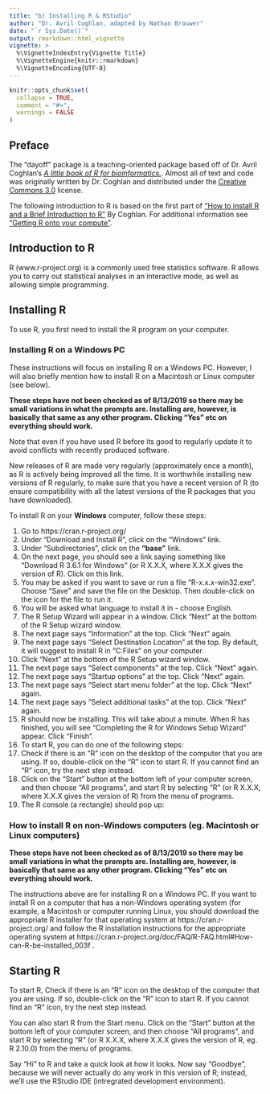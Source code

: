 ```yaml
---
title: "b) Installing R & RStudio"
author: "Dr. Avril Coghlan, adapted by Nathan Brouwer"
date: "`r Sys.Date()`"
output: rmarkdown::html_vignette
vignette: >
  %\VignetteIndexEntry{Vignette Title}
  %\VignetteEngine{knitr::rmarkdown}
  %\VignetteEncoding{UTF-8}
---
```


```r
knitr::opts_chunk$set(
  collapse = TRUE,
  comment = "#>",
  warnings = FALSE
)
```

## Preface

The "dayoff" package is a teaching-oriented package based off of Dr. Avril Coghlan's [*A little book of R for bioinformatics.*](https://a-little-book-of-r-for-bioinformatics.readthedocs.io/en/latest/index.html).  Almost all of text and code was originally written by Dr. Coghlan and distributed under the [Creative Commons 3.0](https://creativecommons.org/licenses/by/3.0/us/) license.  

The following introduction to R is based on the first part of ["How to install R and a Brief Introduction to R"](https://a-little-book-of-r-for-bioinformatics.readthedocs.io/en/latest/src/installr.html) By Coghlan.  For additional information see ["Getting R onto your compute"](https://brouwern.github.io/BOOK_R_Ecological_Data_Science/getting-r-onto-your-computer.html).



## Introduction to R

R (www.r-project.org) is a commonly used free statistics software. R allows you to carry out statistical analyses in an interactive mode, as well as allowing simple programming.

## Installing R

To use R, you first need to install the R program on your computer.

### Installing R on a Windows PC

These instructions will focus on installing R on a Windows PC. However, I will also briefly mention how to install R on a Macintosh or Linux computer (see below).  

**These steps have not been checked as of 8/13/2019 so there may be small variations in what the prompts are.  Installing are, however, is basically that same as any other program.  Clicking "Yes" etc on everything should work.**

Note that even if you have used R before its good to regularly update it to avoid conflicts with recently produced software.

New releases of R are made very regularly (approximately once a month), as R is actively being improved all the time. It is worthwhile installing new versions of R regularly, to make sure that you have a recent version of R (to ensure compatibility with all the latest versions of the R packages that you have downloaded).

To install R on your **Windows** computer, follow these steps:

1. Go to https://cran.r-project.org/
1. Under “Download and Install R”, click on the “Windows” link.
1. Under “Subdirectories”, click on the **“base”** link.
1. On the next page, you should see a link saying something like “Download R 3.6.1 for Windows” (or R X.X.X, where X.X.X gives the version of R). Click on this link.
1. You may be asked if you want to save or run a file “R-x.x.x-win32.exe”. Choose “Save” and save the file on the Desktop. Then double-click on the icon for the file to run it.
1. You will be asked what language to install it in - choose English.
1. The R Setup Wizard will appear in a window. Click “Next” at the bottom of the R Setup wizard window.
1. The next page says “Information” at the top. Click “Next” again.
1. The next page says “Select Destination Location” at the top. By default, it will suggest to install R in “C:\Program Files” on your computer.
1. Click “Next” at the bottom of the R Setup wizard window.
1. The next page says “Select components” at the top. Click “Next” again.
1. The next page says “Startup options” at the top. Click “Next” again.
1. The next page says “Select start menu folder” at the top. Click “Next” again.
1. The next page says “Select additional tasks” at the top. Click “Next” again.
1. R should now be installing. This will take about a minute. When R has finished, you will see “Completing the R for Windows Setup Wizard” appear. Click “Finish”.
1. To start R, you can do one of the following steps:
1. Check if there is an “R” icon on the desktop of the computer that you are using. If so, double-click on the “R” icon to start R. If you cannot find an “R” icon, try the next step instead.
1. Click on the “Start” button at the bottom left of your computer screen, and then choose “All programs”, and start R by selecting “R” (or R X.X.X, where X.X.X gives the version of R) from the menu of programs.
1. The R console (a rectangle) should pop up:


### How to install R on non-Windows computers (eg. Macintosh or Linux computers)

**These steps have not been checked as of 8/13/2019 so there may be small variations in what the prompts are.  Installing are, however, is basically that same as any other program.  Clicking "Yes" etc on everything should work.**

The instructions above are for installing R on a Windows PC. If you want to install R on a computer that has a non-Windows operating system (for example, a Macintosh or computer running Linux, you should download the appropriate R installer for that operating system at https://cran.r-project.org/ and follow the R installation instructions for the appropriate operating system at https://cran.r-project.org/doc/FAQ/R-FAQ.html#How-can-R-be-installed_003f .

## Starting R 

To start R,  Check if there is an “R” icon on the desktop of the computer that you are using. If so, double-click on the “R” icon to start R. If you cannot find an “R” icon, try the next step instead.

You can also start R from the Start menu.  Click on the “Start” button at the bottom left of your computer screen, and then choose “All programs”, and start R by selecting “R” (or R X.X.X, where X.X.X gives the version of R, eg. R 2.10.0) from the menu of programs.

Say "Hi" to R and take a quick look at how it looks.  Now say "Goodbye", because we will never actually do any work in this version of R; instead, we'll use the RStudio IDE (intregrated development environment).
